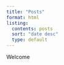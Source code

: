 ```yaml
---
title: "Posts"
format: html
listing:
  contents: posts
  sort: "date desc"
  type: default
---
```


Welcome
